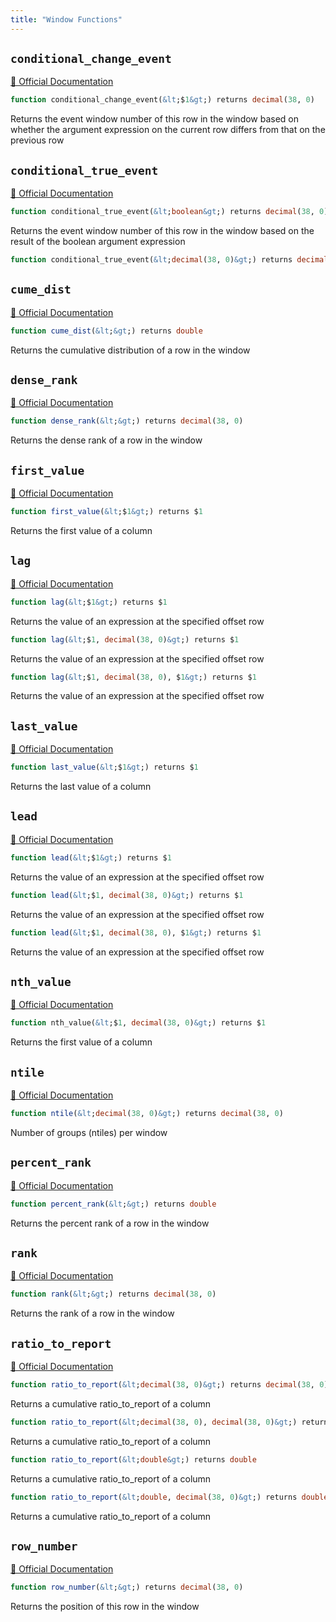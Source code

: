 ```yaml
---
title: "Window Functions"
---
```



## `conditional_change_event`
[🔗 Official Documentation]()

```sql
function conditional_change_event(&lt;$1&gt;) returns decimal(38, 0)
```
Returns the event window number of this row in the window based on whether the argument expression on the current row differs from that on the previous row 

## `conditional_true_event`
[🔗 Official Documentation]()

```sql
function conditional_true_event(&lt;boolean&gt;) returns decimal(38, 0)
```
Returns the event window number of this row in the window based on the result of the boolean argument expression 

```sql
function conditional_true_event(&lt;decimal(38, 0)&gt;) returns decimal(38, 0)
```


## `cume_dist`
[🔗 Official Documentation]()

```sql
function cume_dist(&lt;&gt;) returns double
```
Returns the cumulative distribution of a row in the window

## `dense_rank`
[🔗 Official Documentation]()

```sql
function dense_rank(&lt;&gt;) returns decimal(38, 0)
```
Returns the dense rank of a row in the window

## `first_value`
[🔗 Official Documentation]()

```sql
function first_value(&lt;$1&gt;) returns $1
```
Returns the first value of a column

## `lag`
[🔗 Official Documentation]()

```sql
function lag(&lt;$1&gt;) returns $1
```
Returns the value of an expression at the specified offset row

```sql
function lag(&lt;$1, decimal(38, 0)&gt;) returns $1
```
Returns the value of an expression at the specified offset row

```sql
function lag(&lt;$1, decimal(38, 0), $1&gt;) returns $1
```
Returns the value of an expression at the specified offset row

## `last_value`
[🔗 Official Documentation]()

```sql
function last_value(&lt;$1&gt;) returns $1
```
Returns the last value of a column

## `lead`
[🔗 Official Documentation]()

```sql
function lead(&lt;$1&gt;) returns $1
```
Returns the value of an expression at the specified offset row

```sql
function lead(&lt;$1, decimal(38, 0)&gt;) returns $1
```
Returns the value of an expression at the specified offset row

```sql
function lead(&lt;$1, decimal(38, 0), $1&gt;) returns $1
```
Returns the value of an expression at the specified offset row

## `nth_value`
[🔗 Official Documentation]()

```sql
function nth_value(&lt;$1, decimal(38, 0)&gt;) returns $1
```
Returns the first value of a column

## `ntile`
[🔗 Official Documentation]()

```sql
function ntile(&lt;decimal(38, 0)&gt;) returns decimal(38, 0)
```
Number of groups (ntiles) per window

## `percent_rank`
[🔗 Official Documentation]()

```sql
function percent_rank(&lt;&gt;) returns double
```
Returns the percent rank of a row in the window

## `rank`
[🔗 Official Documentation]()

```sql
function rank(&lt;&gt;) returns decimal(38, 0)
```
Returns the rank of a row in the window

## `ratio_to_report`
[🔗 Official Documentation]()

```sql
function ratio_to_report(&lt;decimal(38, 0)&gt;) returns decimal(38, 0)
```
Returns a cumulative ratio_to_report of a column

```sql
function ratio_to_report(&lt;decimal(38, 0), decimal(38, 0)&gt;) returns decimal(38, 0)
```
Returns a cumulative ratio_to_report of a column

```sql
function ratio_to_report(&lt;double&gt;) returns double
```
Returns a cumulative ratio_to_report of a column

```sql
function ratio_to_report(&lt;double, decimal(38, 0)&gt;) returns double
```
Returns a cumulative ratio_to_report of a column

## `row_number`
[🔗 Official Documentation]()

```sql
function row_number(&lt;&gt;) returns decimal(38, 0)
```
Returns the position of this row in the window


